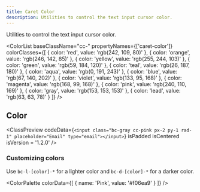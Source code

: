 ```yaml
---
title: Caret Color
description: Utilities to control the text input cursor color.
---
```



Utilities to control the text input cursor color.

<ColorList 
  baseClassName="cc-" 
  propertyNames={['caret-color']} 
  colorClasses={[
    { color: 'red', value: 'rgb(242, 109, 80)' },
    { color: 'orange', value: 'rgb(246, 142, 85)' },
    { color: 'yellow', value: 'rgb(255, 244, 103)' },
    { color: 'green', value: 'rgb(59, 184, 120)' },
    { color: 'teal', value: 'rgb(26, 187, 180)' },
    { color: 'aqua', value: 'rgb(0, 191, 243)' },
    { color: 'blue', value: 'rgb(67, 140, 202)' },
    { color: 'violet', value: 'rgb(133, 95, 168)' },
    { color: 'magenta', value: 'rgb(168, 99, 168)' },
    { color: 'pink', value: 'rgb(240, 110, 169)' },
    { color: 'gray', value: 'rgb(153, 153, 153)' },
    { color: 'lead', value: 'rgb(63, 63, 78)' }
  ]}
/>

## Color

<ClassPreview
  codeData={`<input class="bc-gray cc-pink px-2 py-1 rad-1" placeholder="Email" type="email"></input>`}
  isPadded
  isCentered
  isVersion = '1.2.0'
/>


### Customizing colors

Use `bc-l-[color]-*` for a lighter color and `bc-d-[color]-*` for a darker color.

<ColorPalette
  colorData={[
    {
      name: 'Pink',
      value: '#f06ea9'
    }
  ]}
/>